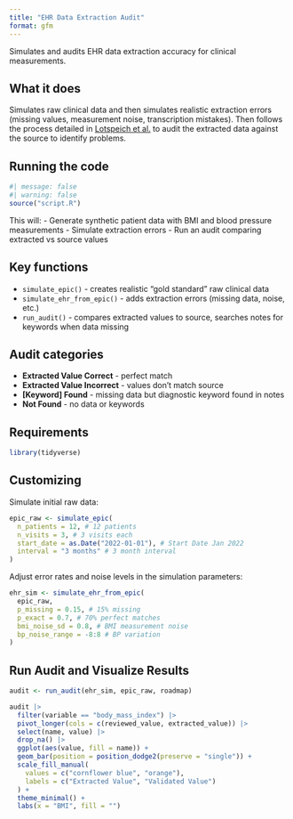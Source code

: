 ```yaml
---
title: "EHR Data Extraction Audit"
format: gfm
---
```


Simulates and audits EHR data extraction accuracy for clinical measurements.

## What it does

Simulates raw clinical data and then simulates realistic extraction errors (missing values, measurement noise, transcription mistakes). Then follows the process detailed in [Lotspeich et al.](https://arxiv.org/abs/2502.05380) to audit the extracted data against the source to identify problems.

## Running the code

```r
#| message: false
#| warning: false
source("script.R")
```

This will:
- Generate synthetic patient data with BMI and blood pressure measurements
- Simulate extraction errors 
- Run an audit comparing extracted vs source values

## Key functions

- `simulate_epic()` - creates realistic "gold standard" raw clinical data
- `simulate_ehr_from_epic()` - adds extraction errors (missing data, noise, etc.)
- `run_audit()` - compares extracted values to source, searches notes for keywords when data missing

## Audit categories

- **Extracted Value Correct** - perfect match
- **Extracted Value Incorrect** - values don't match source  
- **[Keyword] Found** - missing data but diagnostic keyword found in notes
- **Not Found** - no data or keywords

## Requirements

```r
library(tidyverse)
```

## Customizing

Simulate initial raw data:

```r
epic_raw <- simulate_epic(
  n_patients = 12, # 12 patients
  n_visits = 3, # 3 visits each
  start_date = as.Date("2022-01-01"), # Start Date Jan 2022
  interval = "3 months" # 3 month interval
)
```

Adjust error rates and noise levels in the simulation parameters:

```r
ehr_sim <- simulate_ehr_from_epic(
  epic_raw,
  p_missing = 0.15, # 15% missing
  p_exact = 0.7, # 70% perfect matches
  bmi_noise_sd = 0.8, # BMI measurement noise
  bp_noise_range = -8:8 # BP variation
)
```

## Run Audit and Visualize Results

```r
audit <- run_audit(ehr_sim, epic_raw, roadmap)

audit |>
  filter(variable == "body_mass_index") |>
  pivot_longer(cols = c(reviewed_value, extracted_value)) |>
  select(name, value) |>
  drop_na() |>
  ggplot(aes(value, fill = name)) +
  geom_bar(position = position_dodge2(preserve = "single")) +
  scale_fill_manual(
    values = c("cornflower blue", "orange"),
    labels = c("Extracted Value", "Validated Value")
  ) +
  theme_minimal() +
  labs(x = "BMI", fill = "")
```